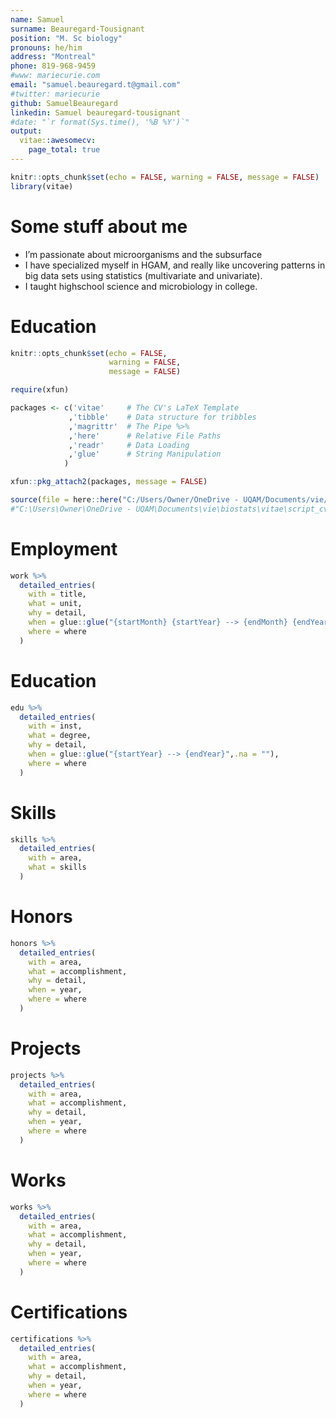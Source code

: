 ---
name: Samuel
surname: Beauregard-Tousignant
position: "M. Sc biology"
pronouns: he/him
address: "Montreal"
phone: 819-968-9459
#www: mariecurie.com
email: "samuel.beauregard.t@gmail.com"
#twitter: mariecurie
github: SamuelBeauregard
linkedin: Samuel beauregard-tousignant
#date: "`r format(Sys.time(), '%B %Y')`"
output:
  vitae::awesomecv:
    page_total: true
---

```{r setup, include=FALSE}
knitr::opts_chunk$set(echo = FALSE, warning = FALSE, message = FALSE)
library(vitae)
```

# Some stuff about me

 * I'm passionate about microorganisms and the subsurface 
 * I have specialized myself in HGAM, and really like uncovering patterns in big data sets using statistics (multivariate and univariate).
 * I taught highschool science and microbiology in college.

# Education


```{r setup, include=FALSE}
knitr::opts_chunk$set(echo = FALSE,
                      warning = FALSE,
                      message = FALSE)

require(xfun)

packages <- c('vitae'     # The CV's LaTeX Template
             ,'tibble'    # Data structure for tribbles
             ,'magrittr'  # The Pipe %>%
             ,'here'      # Relative File Paths
             ,'readr'     # Data Loading
             ,'glue'      # String Manipulation
            )

xfun::pkg_attach2(packages, message = FALSE)

source(file = here::here("C:/Users/Owner/OneDrive - UQAM/Documents/vie/biostats/vitae/script_cv/","info.R"))
#"C:\Users\Owner\OneDrive - UQAM\Documents\vie\biostats\vitae\script_cv\info.R"
```

# Employment

```{r}

work %>%
  detailed_entries(
    with = title,
    what = unit,
    why = detail,
    when = glue::glue("{startMonth} {startYear} --> {endMonth} {endYear}",.na = ""),
    where = where
  )

```

\pagebreak

# Education

```{r EDUCATION}

edu %>%
  detailed_entries(
    with = inst,
    what = degree,
    why = detail,
    when = glue::glue("{startYear} --> {endYear}",.na = ""),
    where = where
  )

```

# Skills

```{r SKILLS}

skills %>%
  detailed_entries(
    with = area,
    what = skills
  )

```

# Honors

```{r HONORS}

honors %>%
  detailed_entries(
    with = area,
    what = accomplishment,
    why = detail,
    when = year,
    where = where
  )

```

\pagebreak

# Projects

```{r PROJECTS}

projects %>%
  detailed_entries(
    with = area,
    what = accomplishment,
    why = detail,
    when = year,
    where = where
  )

```

# Works

```{r WORKS}

works %>%
  detailed_entries(
    with = area,
    what = accomplishment,
    why = detail,
    when = year,
    where = where
  )

```

# Certifications

```{r CERTIFICATIONS}

certifications %>%
  detailed_entries(
    with = area,
    what = accomplishment,
    why = detail,
    when = year,
    where = where
  )

```

\pagebreak

<!-- ```{r} -->
<!-- library(tibble) -->
<!-- tribble( -->
<!--   ~ Degree, ~ Year, ~ Institution, ~ Where, -->
<!--   "Bachelors", "2018-21", "UQAM", "Montreal, Quebec", -->
<!--   "M. Sc in biological sciences", "expected end: January 2025", "UQAM", "Montreal, Quebec", -->
<!-- ) %>% -->
<!--   detailed_entries(Degree, Year, Institution, Where) -->
<!-- ``` -->

<!-- # Nobel Prizes -->

<!-- ```{r} -->
<!-- # tribble( -->
<!-- #   ~Year, ~Type, ~Desc, -->
<!-- #   1903, "Physics", "Awarded for her work on radioactivity with Pierre Curie and Henri Becquerel", -->
<!-- #   1911, "Chemistry", "Awarded for the discovery of radium and polonium" -->
<!-- # ) %>% -->
<!-- #   brief_entries( -->
<!-- #     glue::glue("Nobel Prize in {Type}"), -->
<!-- #     Year, -->
<!-- #     Desc -->
<!-- #   ) -->
<!-- ``` -->

<!-- # Publications -->

<!-- ```{r} -->
<!-- library(dplyr) -->
<!-- knitr::write_bib(c("vitae", "tibble"), "packages.bib") -->

<!-- bibliography_entries("packages.bib") %>% -->
<!--   arrange(desc(author$family), issued) -->
<!-- ``` -->
